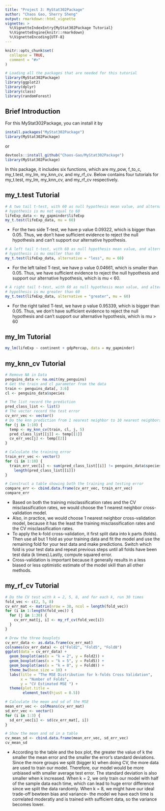 ```yaml
---
title: "Project 3: MyStat302Package"
author: "Chaos Gao, Sherry Sheng"
output: rmarkdown::html_vignette
vignette: >
  %\VignetteIndexEntry{MyStat302Package Tutorial}
  %\VignetteEngine{knitr::rmarkdown}
  %\VignetteEncoding{UTF-8}
---
```


```r
knitr::opts_chunk$set(
  collapse = TRUE,
  comment = "#>"
)
```

```r
# Loading all the packages that are needed for this tutorial
library(MyStat302Package)
library(ggplot2)
library(dplyr)
library(class)
library(randomForest)
```

## Brief Introduction
For this MyStat302Package, you can install it by
```r
install.packages("MyStat302Package")
library(MyStat302Package)
```
or
```r
devtools::install_github("Chaos-Gao/MyStat302Package")
library(MyStat302Package)
```
In this package, it includes six functions, which are my_pow, f_to_c, my_t.test, my_lm, my_knn_cv, and my_rf_cv. Below contains four tutorials for my_t.test, my_lm, my_knn_cv, and my_rf_cv respectively.

## my_t.test Tutorial

```r
# A two tail t-test, with 60 as null hypothesis mean value, and alternative 
# hypothesis is mu not equal to 60
lifeExp_data <- my_gapminder$lifeExp
my_t.test(lifeExp_data, mu = 60)
```

* For the two side T-test, we have p value 0.09322, which is bigger than 0.05. Thus, we don't have sufficient evidence to reject the null hypothesis and can't support our alternative hypothesis.

```r
# A left tail t-test, with 60 as null hypothesis mean value, and alternative 
# hypothesis is mu smaller than 60
my_t.test(lifeExp_data, alternative = "less", mu = 60)
```

* For the left tailed T-test, we have p value 0.04661, which is smaller than 0.05. Thus, we have sufficient evidence to reject the null hypothesis and support our alternative hypothesis, which is mu < 60.

```r
# A right tail t-test, with 60 as null hypothesis mean value, and alternative 
# hypothesis is mu greater than 60
my_t.test(lifeExp_data, alternative = "greater", mu = 60)
```

* For the right tailed T-test, we have p value 0.95339, which is bigger than 0.05. Thus, we don't have sufficient evidence to reject the null hypothesis and can't support our alternative hypothesis, which is mu > 60

## my_lm Tutorial

```r
my_lm(lifeExp ~ continent + gdpPercap, data = my_gapminder)
```

## my_knn_cv Tutorial

```r
# Remove NA in Data
penguins_data <- na.omit(my_penguins)
# Get the train and cl parameter from the data
train <- penguins_data[, 3:6]
cl <- penguins_data$species

# The list record the prediction
pred_class_list <- list()
# The vector record the test error
cv_err_vec <- vector()
# Do the knn prediction from 1 nearest neighbor to 10 nearest neighbors
for (j in 1:10) {
  temp <- my_knn_cv(train, cl, j, 5)
  pred_class_list[[j]] <- temp[[1]]
  cv_err_vec[j] <- temp[[2]]
}

# Calculate the training error
train_err_vec <- vector()
for (i in 1:10) {
  train_err_vec[i] <- sum(pred_class_list[[i]] != penguins_data$species) / 
    length(pred_class_list[[i]])
}

# Construct a table showing both the training and testing error
compare_err <- cbind.data.frame(cv_err_vec, train_err_vec)
compare_err
```
* Based on both the training misclassification rates and the CV misclassification rates, we would choose the 1 nearest neighbor cross-validation model.
* Also, in practice, we would choose 1 nearest neighbor cross-validation model, because it has the least the training misclassification rates and the CV misclassification rates.
* To apply the k-fold cross-validation, it first split data into k parts (folds). Then use all but 1 fold as your training data and fit the model and use the remaining fold for your test data and make predictions. Switch which fold is your test data and repeat previous steps until all folds have been test data (k times).Lastly, compute squared error.
* Cross-validation is important because it generally results in a less biased or less optimistic estimate of the model skill than all other methods.

## my_rf_cv Tutorial

```r
# Do the CV test with k = 2, 5, 8, and for each k, run 30 times
fold_vec <- c(2, 5, 8)
cv_err_mat <- matrix(nrow = 30, ncol = length(fold_vec))
for (i in 1:length(fold_vec)) {
  for (j in 1:30) {
    cv_err_mat[j, i] <- my_rf_cv(fold_vec[i])
  }
}
```

```r
# Drew the three boxplots
cv_err_data <- as.data.frame(cv_err_mat)
colnames(cv_err_data) <- c("Fold2", "Fold5", "Fold8")
ggplot(data = cv_err_data) + 
  geom_boxplot(aes(x = "k = 2", y = Fold2)) +
  geom_boxplot(aes(x = "k = 5", y = Fold5)) +
  geom_boxplot(aes(x = "k = 8", y = Fold8)) +
  theme_bw(base_size = 10) +
  labs(title = "The MSE Distribution for k-folds Cross Validation",
       x = "Number of Folds",
       y = "CV Estimated MSE ") +
  theme(plot.title =
        element_text(hjust = 0.5))
```

```r
# Calculate the mean and sd of the MSE
mean_err_vec <- colMeans(cv_err_mat)
sd_err_vec <- vector()
for (i in 1:3) {
  sd_err_vec[i] <- sd(cv_err_mat[, i])
}

# Show the mean and sd in a table
cv_mean_sd <- cbind.data.frame(mean_err_vec, sd_err_vec)
cv_mean_sd
```
* According to the table and the box plot, the greater the value of k the smaller the mean error and the smaller the error's standard deviations. Since the more groups we split (bigger k) when doing CV, the more data are used to train our model. Therefore, our model would be more unbiased with smaller average test error. The standard deviation is also smaller when k increased. When k = 2, we only train our model with half of the sample data each time, which can lead to huge error difference since we split the data randomly. When k = 8, we might have our ideal trade-off bewteen bias and variance- the model we have each time is correlated moderatly and is trained with sufficient data, so the variance becomes lower. 

